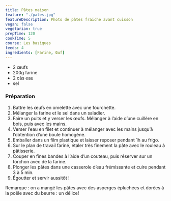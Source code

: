 ```yaml
---
title: Pâtes maison
feature: "./pates.jpg"
featureDescription: Photo de pâtes fraiche avant cuisson
vegan: false
vegetarian: true
prepTime: 120
cookTime: 5
course: Les basiques
feeds: 4
ingredients: [Farine, Œuf]
---
```


<Ingredients>

- 2 <Link to="/ingredients/oeuf">œufs</Link>
- 200g <Link to="/ingredients/farine">farine</Link>
- 2 càs eau
- sel

</Ingredients>

### Préparation

1. Battre les œufs en omelette avec une fourchette.
2. Mélanger la farine et le sel dans un saladier.
3. Faire un puits et y verser les œufs. Mélanger à l’aide d’une cuillère en bois, puis avec les mains.
4. Verser l’eau en filet et continuer à mélanger avec les mains jusqu’à l’obtention d’une boule homogène.
5. Emballer dans un film plastique et laisser reposer pendant 1h au frigo.
6. Sur le plan de travail fariné, étaler très finement la pâte avec le rouleau à pâtisserie.
7. Couper en fines bandes à l’aide d’un couteau, puis réserver sur un torchon avec de la farine.
8. Plonger les pâtes dans une casserole d’eau frémissante et cuire pendant 3 à 5 min.
9. Égoutter et servir aussitôt !

Remarque : on a mangé les pâtes avec des asperges épluchées et dorées à la poêle avec du beurre :  un délice!
